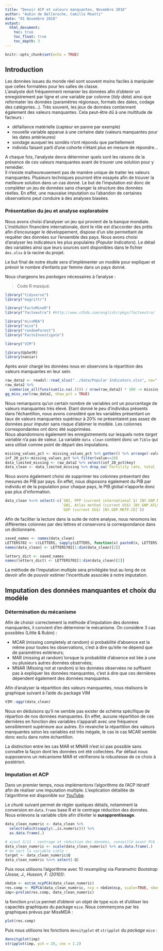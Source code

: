 ```yaml
---
title: "Devoir ACP et valeurs manquantes, Novembre 2018"
author: "Aubin de Belleroche, Camille Moatti"
date: "01 Novembre 2018"
output:
  html_document:
    toc: true
    toc_float: true
    toc_depth: 3
---
```


```r
knitr::opts_chunk$set(echo = TRUE)
```

## Introduction

Les données issues du monde réel sont souvent moins faciles à manipuler que celles formatées pour les salles de classe.  
L'analyste doit fréquemment remanier les données afin d'obtenir un enregistrement par ligne et une variable par colonne (*tidy data*) ainsi que reformater les données (paramètres régionaux, formats des dates, codage des catégories...). 
Très souvent, les jeux de données contiennent également des valeurs manquantes. Cela peut-être dû à une multitude de facteurs :

* défaillance matérielle (capteur en panne par exemple)
* nouvelle variable apparue à une certaine date (valeurs manquantes pour les dates antérieures)
* sondage  auxquel les sondés n'ont répondu que partiellement
* individu faisant parti d'une cohorte n'étant plus en mesure de répondre...  

A chaque fois, l'analyste devra déterminer quels sont les raisons de la présence de ces valeurs manquantes avant de trouver une solution pour y remédier.  
Il n'existe malheureusement pas de manière unique de traiter les valeurs manquantes. Plusieurs techniques pourront être essayés afin de trouver la meilleure solution dans un cas donné. Le but de l'imputation est donc de compléter un jeu de données sans changer la structure des données réelles. En effet, une mauvaise imputation ou l'abandon de certaines observations peut conduire à des analyses biasées.

### Présentation du jeu et analyse exploratoire

Nous avons choisi d'analyser un jeu qui provient de la banque mondiale. L'institution financière internationale, dont le rôle est d'accorder des prêts afin d'encourager le développement, dispose d'un site permettant de requêter des données sur l'ensemble des pays. Nous avons choisi d'analyser les indicateurs les plus populaires (*Popular Indicators*). Le détail des variables ainsi que leurs sources sont disponibles dans le fichier `des.xlsx` à la racine du projet.  

Le but final de notre étude sera d'implémenter un modèle pour expliquer et prévoir le nombre d'enfants par femme dans un pays donné.

Nous chargeons les *packages* nécessaires à l'analyse :
  
> Code R masqué.

```r
library("tidyverse")
library("magrittr")

library("FactoMineR")
library("factoextra") #http://www.sthda.com/english/rpkgs/factoextra/

library("missMDA")
library("mice")
library("randomForest")
library("FactoInvestigate")

library("VIM")

library(UpSetR)
library(naniar)
```

Après avoir chargé les données nous en observons la répartition des valeurs manquantes en leur sein.
```r
raw_data2 <- readxl::read_xlsx("../data/Popular Indicators.xlsx", na="..") %>% filter(Time==2010)
raw_data2 %>%
  summarise_all(funs(sum(is.na(.)))) / nrow(raw_data2) * 100 -> missing_values_pct
gg_miss_var(raw_data2, show_pct = TRUE)
```

Nous remarquons qu'un certain nombre de variables ont un pourcentage de valeurs manquantes très élevé. Etant donné le peu d'individus présents dans l'échantillon, nous avons considéré que les variables présentant un taux de valeurs manquantes supérieur à 20% ne présentaient pas assez de données pour imputer sans risque d'abimer le modèle. Les colonnes correspondantes ont donc été supprimées.  
Nous abandonnons également les enregistrements sur lesquels notre *target variable* n'a pas de valeur. La variable `data clean` contient donc un `Tible` qui sera utilisé comme point de départ des imputations.
```r
missing_values_pct <- missing_values_pct %>% gather() %>% arrange(-value)
inf_20_pct<-missing_values_pct %>% filter(value<=20)
data_limited_missing <- raw_data2 %>% select(inf_20_pct$key)
data_clean <- data_limited_missing %>% drop_na(`Fertility rate, total (births per woman) [SP.DYN.TFRT.IN]`)
```

Nous avons également choisi de supprimer les colonnes présentant des mesures de PIB par pays. En effet, nous disposons également du PIB par individu et de la population pour chaque pays, le PIB global n'apporte donc pas plus d'information.

```r
data_clean %<>% select(-c(`GNI, PPP (current international $) [NY.GNP.MKTP.PP.CD]`,
                          `GNI, Atlas method (current US$) [NY.GNP.ATLS.CD]`,
                          `GDP (current US$) [NY.GDP.MKTP.CD]`))
```

Afin de faciliter la lecture dans la suite de notre analyse, nous renomons les différentes colonnes par des lettres et conservons la correspondance dans un dictionnaire.

```r
saved_names <- names(data_clean)
LETTERS702 <- c(LETTERS, sapply(LETTERS, function(x) paste0(x, LETTERS)))
names(data_clean) <- LETTERS702[1:dim(data_clean)[2]]

letters_dict <- saved_names
names(letters_dict) <- LETTERS702[1:dim(data_clean)[2]]
```

La méthode de l'imputation multiple sera privilégiée tout au long de ce devoir afin de pouvoir estimer l'incertitude associée à notre imputation.  

## Imputation des données manquantes et choix du modèle
### Détermination du mécanisme

Afin de choisir correctement la méthode d'imputation des données manquantes, il convient d'en déterminer le mécanisme. On considère 3 cas possibles (Little & Rubin) :
  
* MCAR (missing completely at random) si probabilité d’absence est la même pour toutes les observations, c'est à dire qu'elle ne dépend que de paramètres extérieurs;
* MAR (missing at random) lorsque la probabilité d’absence est liée à une ou plusieurs autres données observées;
* MNAR (Missing not at random) si les données observées ne suffisent pas à expliquer les données manquantes, c'est à dire que ces dernières dépendent également des données manquantes.

Afin d'analyser la répartition des valeurs manquantes, nous réalisons le graphique suivant à l'aide du package VIM

```r
VIM::aggr(data_clean)
```

Nous en déduisons qu'il ne semble pas exister de schéma spécifique de répartion de nos données manquantes. En effet, aucune répartition de ces dernières en fonction des variables n'apparaît avec une fréquence sensiblement supérieure aux autres. En revanche la répartition des valeurs manquantes selon les variables est très inégale, le cas le cas MCAR semble donc exclu dans notre échantillon.

La distinction entre les cas MAR et MNAR n'est ici pas possible sans connaître la façon dont les données ont été collectées. Par défaut nous supposerons un mécanisme MAR et vérifierons la robustesse de ce choix à postériori.


### Imputation et ACP

Dans un premier temps, nous implémentons l'algorithme de l'ACP itératif afin de réaliser une imputation multiple. 
L'explication détaillée de l'algorithme est disponible sur [YouTube](https://www.youtube.com/watch?v=OOM8_FH6_8o).

Le *chunk* suivant permet de régler quelques détails, notamment la conversion en `data.frame` base R et le centrage réduction des données.   
Nous enlevons la variable cible afin d'éviter le **surapprentissage**.
```r
data_clean_numeric <- data_clean %>%
  select(which(sapply(.,is.numeric))) %>%
  as.data.frame(.)

# ajout 3/11 : centrage et réduction des données, conseillé avant PCA :
data_clean_numeric <- scale(data_clean_numeric) %>% as.data.frame(.)
# On sort la variable cible :
target <- data_clean_numeric$Q
data_clean_numeric %<>% select(-Q)
```
Puis nous utilisons l'algorithme avec 10 *resampling* via *Parametric Bootstrap (Josse, J., Husson, F. (2010))*:
```r
nbdim <- estim_ncpPCA(data_clean_numeric)
res.comp <- MIPCA(data_clean_numeric, ncp = nbdim$ncp, scale=TRUE, nboot = 10)
imp<-prelim(res.comp, data_clean_numeric)
```
la fonction `prelim` permet d'obtenir un objet de type `mids` et d'utiliser les capacités graphiques du package `mice`.
Nous commençons par les graphiques prévus par MissMDA :
```r
plot(res.comp)
```
Puis nous utilisons les fonctions `densityplot` et `stripplot` du *package* `mice` :
```r
densityplot(imp)
stripplot(imp, pch = 20, cex = 1.2)
```

